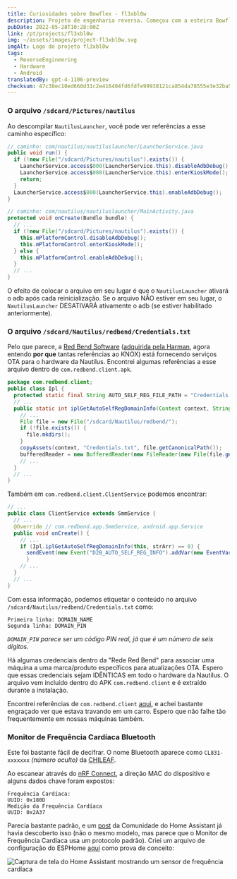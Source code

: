 ```yaml
---
title: Curiosidades sobre Bowflex - fl3xbl0w
description: Projeto de engenharia reversa. Começou com a esteira Bowflex Treadmill 22, mas acabou se generalizando para qualquer máquina com Android vendida pela Nautilus Inc. (Nautilus, Bowflex, Schwinn).
pubDate: 2022-05-28T10:28:00Z
link: /pt/projects/fl3xbl0w
img: ~/assets/images/project-fl3xbl0w.svg
imgAlt: Logo do projeto fl3xbl0w
tags:
  - ReverseEngineering
  - Hardware
  - Android
translatedBy: gpt-4-1106-preview
checksum: 47c38ec10ed660d31c2e416404fd6fdfe99938121ca854da78555e3e32ba5f32
---
```



### O arquivo `/sdcard/Pictures/nautilus`

Ao descompilar `NautilusLauncher`, você pode ver referências a esse caminho específico:

```java
// caminho: com/nautilus/nautiluslauncher/LauncherService.java
public void run() {
  if (!new File("/sdcard/Pictures/nautilus").exists()) {
    LauncherService.access$000(LauncherService.this).disableAdbDebug();
    LauncherService.access$000(LauncherService.this).enterKioskMode();
    return;
  }
  LauncherService.access$000(LauncherService.this).enableAdbDebug();
}
```

```java
// caminho: com/nautilus/nautiluslauncher/MainActivity.java
protected void onCreate(Bundle bundle) {
  // ...
  if (!new File("/sdcard/Pictures/nautilus").exists()) {
    this.mPlatformControl.disableAdbDebug();
    this.mPlatformControl.enterKioskMode();
  } else {
    this.mPlatformControl.enableAdbDebug();
  }
  // ...
}
```

O efeito de colocar o arquivo em seu lugar é que o `NautilusLauncher` ativará o adb após cada reinicialização. Se o arquivo NÃO estiver em seu lugar, o `NautilusLauncher` DESATIVARÁ ativamente o adb (se estiver habilitado anteriormente).

### O arquivo `/sdcard/Nautilus/redbend/Credentials.txt`

Pelo que parece, a [Red Bend Software](https://en.wikipedia.org/wiki/Red_Bend_Software) ([adquirida pela Harman](https://news.harman.com/releases/harman-completes-acquisition-of-redbend), agora entendo **por que** tantas referências ao KNOX) está fornecendo serviços OTA para o hardware da Nautilus. Encontrei algumas referências a esse arquivo dentro de `com.redbend.client.apk`.

```java
package com.redbend.client;
public class Ipl {
  protected static final String AUTO_SELF_REG_FILE_PATH = "Credentials.txt";
  // ...
  public static int iplGetAutoSelfRegDomainInfo(Context context, String[] strArr) {
    // ...
    File file = new File("/sdcard/Nautilus/redbend/");
    if (!file.exists()) {
      file.mkdirs();
    }
    copyAssets(context, "Credentials.txt", file.getCanonicalPath());
    bufferedReader = new BufferedReader(new FileReader(new File(file.getAbsoluteFile(), "Credentials.txt")));
    // ...
  }
  // ...
}
```

Também em `com.redbend.client.ClientService` podemos encontrar:

```java
// ...
public class ClientService extends SmmService {
  // ...
  @Override // com.redbend.app.SmmService, android.app.Service
  public void onCreate() {
    // ...
    if (Ipl.iplGetAutoSelfRegDomainInfo(this, strArr) == 0) {
      sendEvent(new Event("D2B_AUTO_SELF_REG_INFO").addVar(new EventVar("DMA_VAR_AUTO_SELF_REG_DOMAIN_NAME", strArr[0])).addVar(new EventVar("DMA_VAR_AUTO_SELF_REG_DOMAIN_PIN", strArr[1])));
      }
    // ...
  }
  // ...
}
```

Com essa informação, podemos etiquetar o conteúdo no arquivo `/sdcard/Nautilus/redbend/Credentials.txt` como:

```
Primeira linha: DOMAIN_NAME
Segunda linha: DOMAIN_PIN
```

_`DOMAIN_PIN` parece ser um código PIN real, já que é um número de seis dígitos._

Há algumas credenciais dentro da "Rede Red Bend" para associar uma máquina a uma marca/produto específicos para atualizações OTA. Espero que essas credenciais sejam IDÊNTICAS em todo o hardware da Nautilus. O arquivo vem incluído dentro do APK `com.redbend.client` e é extraído durante a instalação.

Encontrei referências de `com.redbend.client` [aqui](https://www.mdxers.org/threads/com-redbend-clent-has-stopped.175897/), e achei bastante engraçado ver que estava travando em um carro. Espero que não falhe tão frequentemente em nossas máquinas também.

### Monitor de Frequência Cardíaca Bluetooth

Este foi bastante fácil de decifrar. O nome Bluetooth aparece como `CL831-xxxxxxx` _(número oculto)_ da [CHILEAF](https://www.chileaf.com/copy-cl830-health-monitor-armband-heart-rate-monitor-product/).

Ao escanear através do [nRF Connect](https://www.nordicsemi.com/Products/Development-tools/nRF-Connect-for-mobile), a direção MAC do dispositivo e alguns dados chave foram expostos:

```
Frequência Cardíaca:
UUID: 0x180D
Medição da Frequência Cardíaca
UUID: 0x2A37
```

Parecia bastante padrão, e um [post](https://community.home-assistant.io/t/ble-heartrate-monitor/300354/39) da Comunidade do Home Assistant já havia descoberto isso (não o mesmo modelo, mas parece que o Monitor de Frequência Cardíaca usa um protocolo padrão). Criei um arquivo de configuração do ESPHome [aqui](https://github.com/barrenechea/esphome-config-files/blob/master/bowflex-hr-monitor.yaml) como prova de conceito:

<Image
  src={HomeAssistantSensor}
  alt="Captura de tela do Home Assistant mostrando um sensor de frequência cardíaca"
  format="webp"
/>
